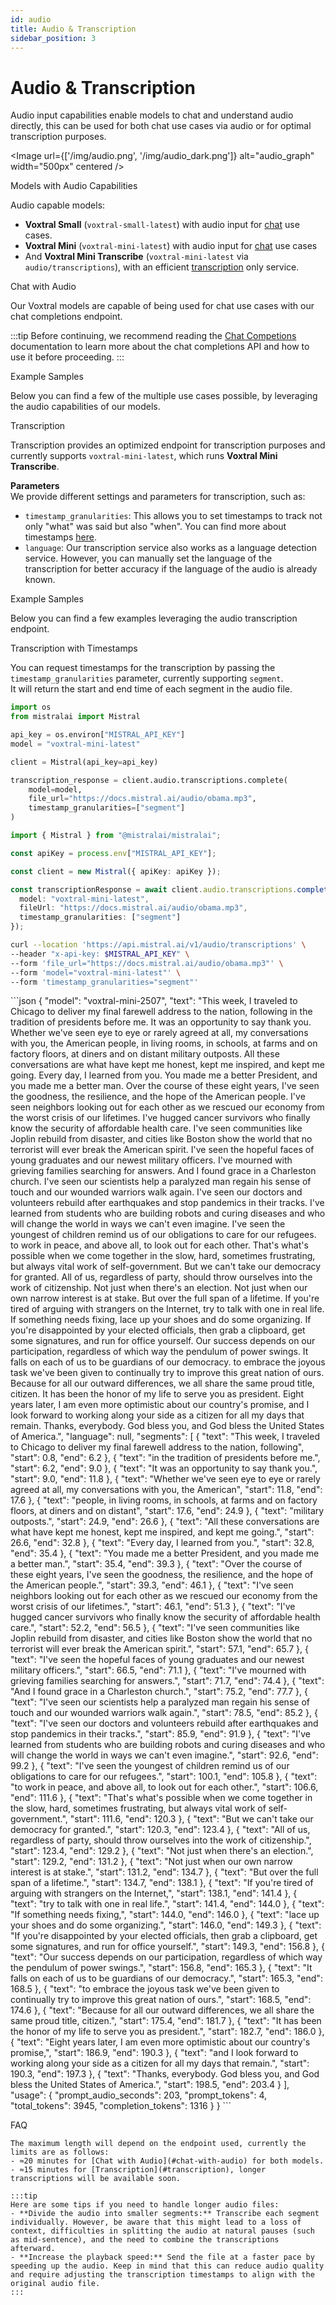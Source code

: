 ```yaml
---
id: audio
title: Audio & Transcription
sidebar_position: 3
---
```






# Audio & Transcription

Audio input capabilities enable models to chat and understand audio directly, this can be used for both chat use cases via audio or for optimal transcription purposes.

<Image
  url={['/img/audio.png', '/img/audio_dark.png']}
  alt="audio_graph"
  width="500px"
  centered
/>

<SectionTab sectionId="models-with-audio-capabilities">Models with Audio Capabilities</SectionTab>

Audio capable models:
- **Voxtral Small** (`voxtral-small-latest`) with audio input for [chat](#chat-with-audio) use cases.
- **Voxtral Mini** (`voxtral-mini-latest`) with audio input for [chat](#chat-with-audio) use cases
- And **Voxtral Mini Transcribe** (`voxtral-mini-latest` via `audio/transcriptions`), with an efficient [transcription](#transcription) only service.

<SectionTab sectionId="models">Chat with Audio</SectionTab>

Our Voxtral models are capable of being used for chat use cases with our chat completions endpoint.

:::tip
Before continuing, we recommend reading the [Chat Competions](completion) documentation to learn more about the chat completions API and how to use it before proceeding.
:::

<ExplorerTabs id="chat-with-audio">
  <ExplorerTab value="passing-an-audio-file" label="Passing an Audio File in Base64">
    <PassingAudioFileTab/>
  </ExplorerTab>
  <ExplorerTab value="passing-an-audio-url" label="Passing an Audio URL">
    <PassingAudioURLTab/>
  </ExplorerTab>
  <ExplorerTab value="passing-an-uploaded-audio-file" label="Passing an Uploaded Audio File">
    <PassingUploadedAudioFileTab/>
  </ExplorerTab>
</ExplorerTabs>

<SectionTab variant="secondary" sectionId="example-samples">Example Samples</SectionTab>

Below you can find a few of the multiple use cases possible, by leveraging the audio capabilities of our models.

<ExplorerTabs id="audio-transcription-2" mode="close">
  <ExplorerTab value="chat" label="Chat">
    <ChatTab/>
  </ExplorerTab>
  <ExplorerTab value="music" label="Music">
    <MusicTab/>
  </ExplorerTab>
  <ExplorerTab value="compare-speakers" label="Compare Speakers">
    <CompareSpeakersTab/>
  </ExplorerTab>
</ExplorerTabs>

<SectionTab sectionId="transcription">Transcription</SectionTab>

Transcription provides an optimized endpoint for transcription purposes and currently supports `voxtral-mini-latest`, which runs **Voxtral Mini Transcribe**.

**Parameters**  
We provide different settings and parameters for transcription, such as:
- `timestamp_granularities`: This allows you to set timestamps to track not only "what" was said but also "when". You can find more about timestamps [here](#transcription-with-timestamps).
- `language`: Our transcription service also works as a language detection service. However, you can manually set the language of the transcription for better accuracy if the language of the audio is already known.

<ExplorerTabs id="audio-transcription-3">
  <ExplorerTab value="passing-an-audio-file" label="Passing an Audio File">
    <PassingTranscriptionAudioFileTab/>
  </ExplorerTab>
  <ExplorerTab value="passing-an-audio-url" label="Passing an Audio URL">
    <PassingTranscriptionAudioURLTab/>
  </ExplorerTab>
  <ExplorerTab value="passing-an-uploaded-audio-file" label="Passing an Uploaded Audio File">
    <PassingTranscriptionUploadedAudioFileTab/>
  </ExplorerTab>
</ExplorerTabs>

<SectionTab variant="secondary" sectionId="example-samples">Example Samples</SectionTab>

Below you can find a few examples leveraging the audio transcription endpoint.

<ExplorerTabs id="audio-transcription-4" mode="close">
  <ExplorerTab value="obama" label="Obama">
    <ObamaTab/>
  </ExplorerTab>
</ExplorerTabs>

<SectionTab variant="secondary" sectionId="transcription-with-timestamps">Transcription with Timestamps</SectionTab>

You can request timestamps for the transcription by passing the `timestamp_granularities` parameter, currently supporting `segment`.  
It will return the start and end time of each segment in the audio file.

<Tabs groupId="code">
  <TabItem value="python" label="python">

```python
import os
from mistralai import Mistral

api_key = os.environ["MISTRAL_API_KEY"]
model = "voxtral-mini-latest"

client = Mistral(api_key=api_key)

transcription_response = client.audio.transcriptions.complete(
    model=model,
    file_url="https://docs.mistral.ai/audio/obama.mp3",
    timestamp_granularities=["segment"]
)
```
  </TabItem>
  <TabItem value="typescript" label="typescript">

```typescript
import { Mistral } from "@mistralai/mistralai";

const apiKey = process.env["MISTRAL_API_KEY"];

const client = new Mistral({ apiKey: apiKey });

const transcriptionResponse = await client.audio.transcriptions.complete({
  model: "voxtral-mini-latest",
  fileUrl: "https://docs.mistral.ai/audio/obama.mp3",
  timestamp_granularities: ["segment"]
});
```

  </TabItem>
  <TabItem value="curl" label="curl" default>

```bash
curl --location 'https://api.mistral.ai/v1/audio/transcriptions' \
--header "x-api-key: $MISTRAL_API_KEY" \
--form 'file_url="https://docs.mistral.ai/audio/obama.mp3"' \
--form 'model="voxtral-mini-latest"' \
--form 'timestamp_granularities="segment"'
```
  </TabItem>
  <TabItem value="output" label="output">
```json
{
  "model": "voxtral-mini-2507",
  "text": "This week, I traveled to Chicago to deliver my final farewell address to the nation, following in the tradition of presidents before me. It was an opportunity to say thank you. Whether we've seen eye to eye or rarely agreed at all, my conversations with you, the American people, in living rooms, in schools, at farms and on factory floors, at diners and on distant military outposts. All these conversations are what have kept me honest, kept me inspired, and kept me going. Every day, I learned from you. You made me a better President, and you made me a better man. Over the course of these eight years, I've seen the goodness, the resilience, and the hope of the American people. I've seen neighbors looking out for each other as we rescued our economy from the worst crisis of our lifetimes. I've hugged cancer survivors who finally know the security of affordable health care. I've seen communities like Joplin rebuild from disaster, and cities like Boston show the world that no terrorist will ever break the American spirit. I've seen the hopeful faces of young graduates and our newest military officers. I've mourned with grieving families searching for answers. And I found grace in a Charleston church. I've seen our scientists help a paralyzed man regain his sense of touch and our wounded warriors walk again. I've seen our doctors and volunteers rebuild after earthquakes and stop pandemics in their tracks. I've learned from students who are building robots and curing diseases and who will change the world in ways we can't even imagine. I've seen the youngest of children remind us of our obligations to care for our refugees. to work in peace, and above all, to look out for each other. That's what's possible when we come together in the slow, hard, sometimes frustrating, but always vital work of self-government. But we can't take our democracy for granted. All of us, regardless of party, should throw ourselves into the work of citizenship. Not just when there's an election. Not just when our own narrow interest is at stake. But over the full span of a lifetime. If you're tired of arguing with strangers on the Internet, try to talk with one in real life. If something needs fixing, lace up your shoes and do some organizing. If you're disappointed by your elected officials, then grab a clipboard, get some signatures, and run for office yourself. Our success depends on our participation, regardless of which way the pendulum of power swings. It falls on each of us to be guardians of our democracy. to embrace the joyous task we've been given to continually try to improve this great nation of ours. Because for all our outward differences, we all share the same proud title, citizen. It has been the honor of my life to serve you as president. Eight years later, I am even more optimistic about our country's promise, and I look forward to working along your side as a citizen for all my days that remain. Thanks, everybody. God bless you, and God bless the United States of America.",
  "language": null,
  "segments": [
    {
      "text": "This week, I traveled to Chicago to deliver my final farewell address to the nation, following",
      "start": 0.8,
      "end": 6.2
    },
    {
      "text": "in the tradition of presidents before me.",
      "start": 6.2,
      "end": 9.0
    },
    {
      "text": "It was an opportunity to say thank you.",
      "start": 9.0,
      "end": 11.8
    },
    {
      "text": "Whether we've seen eye to eye or rarely agreed at all, my conversations with you, the American",
      "start": 11.8,
      "end": 17.6
    },
    {
      "text": "people, in living rooms, in schools, at farms and on factory floors, at diners and on distant",
      "start": 17.6,
      "end": 24.9
    },
    {
      "text": "military outposts.",
      "start": 24.9,
      "end": 26.6
    },
    {
      "text": "All these conversations are what have kept me honest, kept me inspired, and kept me going.",
      "start": 26.6,
      "end": 32.8
    },
    {
      "text": "Every day, I learned from you.",
      "start": 32.8,
      "end": 35.4
    },
    {
      "text": "You made me a better President, and you made me a better man.",
      "start": 35.4,
      "end": 39.3
    },
    {
      "text": "Over the course of these eight years, I've seen the goodness, the resilience, and the hope of the American people.",
      "start": 39.3,
      "end": 46.1
    },
    {
      "text": "I've seen neighbors looking out for each other as we rescued our economy from the worst crisis of our lifetimes.",
      "start": 46.1,
      "end": 51.3
    },
    {
      "text": "I've hugged cancer survivors who finally know the security of affordable health care.",
      "start": 52.2,
      "end": 56.5
    },
    {
      "text": "I've seen communities like Joplin rebuild from disaster, and cities like Boston show the world that no terrorist will ever break the American spirit.",
      "start": 57.1,
      "end": 65.7
    },
    {
      "text": "I've seen the hopeful faces of young graduates and our newest military officers.",
      "start": 66.5,
      "end": 71.1
    },
    {
      "text": "I've mourned with grieving families searching for answers.",
      "start": 71.7,
      "end": 74.4
    },
    {
      "text": "And I found grace in a Charleston church.",
      "start": 75.2,
      "end": 77.7
    },
    {
      "text": "I've seen our scientists help a paralyzed man regain his sense of touch and our wounded warriors walk again.",
      "start": 78.5,
      "end": 85.2
    },
    {
      "text": "I've seen our doctors and volunteers rebuild after earthquakes and stop pandemics in their tracks.",
      "start": 85.9,
      "end": 91.9
    },
    {
      "text": "I've learned from students who are building robots and curing diseases and who will change the world in ways we can't even imagine.",
      "start": 92.6,
      "end": 99.2
    },
    {
      "text": "I've seen the youngest of children remind us of our obligations to care for our refugees.",
      "start": 100.1,
      "end": 105.8
    },
    {
      "text": "to work in peace, and above all, to look out for each other.",
      "start": 106.6,
      "end": 111.6
    },
    {
      "text": "That's what's possible when we come together in the slow, hard, sometimes frustrating, but always vital work of self-government.",
      "start": 111.6,
      "end": 120.3
    },
    {
      "text": "But we can't take our democracy for granted.",
      "start": 120.3,
      "end": 123.4
    },
    {
      "text": "All of us, regardless of party, should throw ourselves into the work of citizenship.",
      "start": 123.4,
      "end": 129.2
    },
    {
      "text": "Not just when there's an election.",
      "start": 129.2,
      "end": 131.2
    },
    {
      "text": "Not just when our own narrow interest is at stake.",
      "start": 131.2,
      "end": 134.7
    },
    {
      "text": "But over the full span of a lifetime.",
      "start": 134.7,
      "end": 138.1
    },
    {
      "text": "If you're tired of arguing with strangers on the Internet,",
      "start": 138.1,
      "end": 141.4
    },
    {
      "text": "try to talk with one in real life.",
      "start": 141.4,
      "end": 144.0
    },
    {
      "text": "If something needs fixing,",
      "start": 144.0,
      "end": 146.0
    },
    {
      "text": "lace up your shoes and do some organizing.",
      "start": 146.0,
      "end": 149.3
    },
    {
      "text": "If you're disappointed by your elected officials, then grab a clipboard, get some signatures, and run for office yourself.",
      "start": 149.3,
      "end": 156.8
    },
    {
      "text": "Our success depends on our participation, regardless of which way the pendulum of power swings.",
      "start": 156.8,
      "end": 165.3
    },
    {
      "text": "It falls on each of us to be guardians of our democracy.",
      "start": 165.3,
      "end": 168.5
    },
    {
      "text": "to embrace the joyous task we've been given to continually try to improve this great nation of ours.",
      "start": 168.5,
      "end": 174.6
    },
    {
      "text": "Because for all our outward differences, we all share the same proud title, citizen.",
      "start": 175.4,
      "end": 181.7
    },
    {
      "text": "It has been the honor of my life to serve you as president.",
      "start": 182.7,
      "end": 186.0
    },
    {
      "text": "Eight years later, I am even more optimistic about our country's promise,",
      "start": 186.9,
      "end": 190.3
    },
    {
      "text": "and I look forward to working along your side as a citizen for all my days that remain.",
      "start": 190.3,
      "end": 197.3
    },
    {
      "text": "Thanks, everybody. God bless you, and God bless the United States of America.",
      "start": 198.5,
      "end": 203.4
    }
  ],
  "usage": {
    "prompt_audio_seconds": 203,
    "prompt_tokens": 4,
    "total_tokens": 3945,
    "completion_tokens": 1316
  }
}
```
  </TabItem>
</Tabs>

<SectionTab sectionId="faq">FAQ</SectionTab>

<Faq>
  <FaqItem question="What's the maximum audio length?">

    The maximum length will depend on the endpoint used, currently the limits are as follows:
    - ≈20 minutes for [Chat with Audio](#chat-with-audio) for both models.
    - ≈15 minutes for [Transcription](#transcription), longer transcriptions will be available soon.

    :::tip
    Here are some tips if you need to handle longer audio files:
    - **Divide the audio into smaller segments:** Transcribe each segment individually. However, be aware that this might lead to a loss of context, difficulties in splitting the audio at natural pauses (such as mid-sentence), and the need to combine the transcriptions afterward.
    - **Increase the playback speed:** Send the file at a faster pace by speeding up the audio. Keep in mind that this can reduce audio quality and require adjusting the transcription timestamps to align with the original audio file.
    :::

  </FaqItem>
</Faq>
